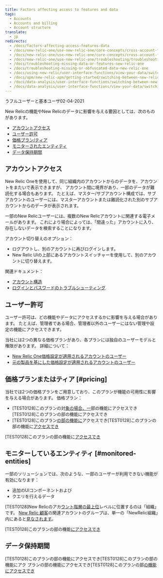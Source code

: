 ```yaml
---
title: Factors affecting access to features and data
tags:
  - Accounts
  - Accounts and billing
  - Account structure
translate:
  - jp
redirects:
  - /docs/factors-affecting-access-features-data
  - /docs/new-relic-one/use-new-relic-one/core-concepts/cross-account-features-security-new-relic-one
  - /docs/new-relic-one/use-new-relic-one/core-concepts/cross-account-features-security
  - /docs/new-relic-one/use-new-relic-one/troubleshooting/troubleshooting-missing-or-obfuscated-data-new-relic-one
  - /docs/troubleshooting-missing-data-or-features-new-relic-one
  - /docs/troubleshooting-missing-or-obfuscated-data-new-relic-one
  - /docs/using-new-relic/user-interface-functions/view-your-data/switch-between-new-relic-products
  - /docs/apm/new-relic-apm/getting-started/switching-between-new-relic-products
  - /docs/data-analysis/user-interface-functions/switching-between-new-relic-products
  - /docs/data-analysis/user-interface-functions/view-your-data/switching-between-new-relic-products
---
```


うフルユーザーと基本ユーザ02-04-2021

New Relicの機能やNew Relicのデータに影響を与える要因としては、次のものがあります。

* [アカウントアクセス](#account-access)
* [ユーザー許可](#user-permissions)
* [価格プラン/ティア](#pricing)
* [モニターされたエンティティ](#monitored-entities)
* [データ保持期間](#data-retention)

## アカウントアクセス

New Relic Oneを使用して、同じ組織内のアカウントからのデータを、アカウントをまたいで表示できますが、 アカウント間に境界があり、一部のデータが難読化する場合もあります。 たとえば、マスター/サブアカウント構成では、サブアカウントのユーザーには、マスターアカウントまたは難読化された別のサブアカウントからのデータが表示されます。

一部のNew Relicユーザーには、複数のNew Relicアカウントに関連する電子メールがあります。 これにより場合によっては、「間違った」アカウントに入り、存在しないデータを検索することになります。

アカウント切り替えのオプション：

* ログアウトし、別のアカウントに再びログインします。
* New Relic UIの上部にあるアカウントスイッチャーを使用して、別のアカウントに切り替えます。

関連ドキュメント：

* [アカウント構造](/docs/accounts/accounts-billing/new-relic-one-pricing-users/account-user-structure)
* [ログインとパスワードのトラブルシューティング](/docs/accounts/install-new-relic/account-setup/troubleshoot-password-email-address-login-problems)

## ユーザー許可

ユーザー許可は、どの機能やデータにアクセスするかに影響を与える場合があります。 たとえば、管理者である場合、管理者以外のユーザーにはない管理や設定の機能にアクセスできます。

当社には2つの異なる価格プランがあり、各プランには独自のユーザーモデルと権限があります。 詳細について：

* [New Relic One価格設定が適用されるアカウントのユーザー](/docs/users-roles)
* [元の製品を基にした価格設定が適用されるアカウントのユーザー](/docs/accounts/original-accounts-billing/users-roles/users-original-user-model)

## 価格プランまたはティア [#pricing]

当社では2つの価格プランをご用意しており、このプランが機能の可用性に影響を与える場合があります。 価格プラン：

* \[TEST0128]このプランの対[象の場合、一](/docs/accounts/original-accounts-billing/product-pricing/product-based-pricing)部の機能にアクセスでき\[TEST0128]このプランの部の機能にアクセスでき
* \[TEST0128]このプラン[の部の機能に](/docs/new-relic-one-pricing-billing)アクセスでき\[TEST0128]このプランの部の機能に[アクセスでき](/docs/users-roles#user-type)

\[TEST0128]このプランの部の機能に[アクセスでき](/docs/transition-guide-our-new-pricing-plan-user-model)

## モニターしているエンティティ [#monitored-entities]

一部のソリューションでは、次のような、一部のユーザーが利用できない機能が有効になります：

* 追加のUIコンポーネントおよび
* クエリを行えるデータ

\[TEST0128]New Relicのアカ[ウント階層の最上位](/docs/understand-dependencies/distributed-tracing/get-started/introduction-distributed-tracing)レベルに位置するのは「組織」です。 [New Relic 顧客](/docs/understand-dependencies/distributed-tracing/ui-data/understand-use-distributed-trace-ui)の関連アカウントのグループは、単一の「NewRelic組織」内にあると[見なされます](/docs/using-new-relic/data/understand-data/query-new-relic-data)。

\[TEST0128]このプランの部の機能[にアクセスでき](/docs/using-new-relic/cross-product-functions/troubleshooting/not-seeing-data)

## データ保持期間

\[TEST0128]このプランの部の機能にアクセスでき\[TEST0128]このプランの部の機能にアク プランの部の機能にアクセスでき\[TEST0128]このプランの部[の機能にアクセスでき](/docs/manage-stored-data)